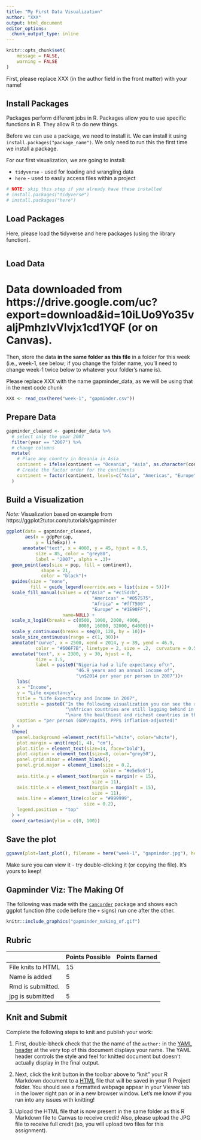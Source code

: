 ```yaml
---
title: "My First Data Visualization"
author: "XXX"
output: html_document
editor_options: 
  chunk_output_type: inline
---
```


```r
knitr::opts_chunk$set(
	message = FALSE,
	warning = FALSE
)
```

First, please replace XXX (in the author field in the front matter) with your name!

## Install Packages

Packages perform different jobs in R. Packages allow you to use specific functions in R. They allow R to do new things.

Before we can use a package, we need to install it. We can install it using `install.packages("package_name")`. We only need to run this the first time we install a package.

For our first visualization, we are going to install:

- `tidyverse` - used for loading and wrangling data
- `here` - used to easily access files within a project

```r
# NOTE: skip this step if you already have these installed
# install.packages("tidyverse")
# install.packages("here")
```


## Load Packages

Here, please load the tidyverse and here packages (using the library function).

```r

```


## Load Data

# Data downloaded from https://drive.google.com/uc?export=download&id=10iLUo9Yo35valjPmhzlvVlvjx1cd1YQF (or on Canvas). 

Then, store the data **in the same folder as this file** in a folder for this week (i.e., week-1, see below; if you change the folder name, you'll need to change week-1 twice below to whatever your folder's name is). 

Please replace XXX with the name gapminder_data, as we will be using that in the next code chunk

```r
XXX <- read_csv(here("week-1", "gapminder.csv"))
```

## Prepare Data

```r
gapminder_cleaned <- gapminder_data %>% 
  # select only the year 2007
  filter(year == "2007") %>%
  # change columns
  mutate(
    # Place any country in Oceania in Asia
    continent = ifelse(continent == "Oceania", "Asia", as.character(continent)),
    # Create the factor order for the continents
    continent = factor(continent, levels=c("Asia", "Americas", "Europe", "Africa"))
  ) 
```

## Build a Visualization

*Note:* Visualization based on example from https://ggplot2tutor.com/tutorials/gapminder

```r
ggplot(data = gapminder_cleaned, 
       aes(x = gdpPercap, 
           y = lifeExp)) +
      annotate("text", x = 4000, y = 45, hjust = 0.5,
           size = 85, color = "grey80",
           label = "2007", alpha = .3)+
  geom_point(aes(size = pop, fill = continent),
             shape = 21,
             color = "black")+
  guides(size = "none",
         fill = guide_legend(override.aes = list(size = 5)))+
  scale_fill_manual(values = c("Asia" = "#c15dcb",
                                "Americas" = "#057575",
                                "Africa" = "#ff7500" ,
                                "Europe" = "#1E90FF"),
                     name=NULL) +
  scale_x_log10(breaks = c(0500, 1000, 2000, 4000,
                           8000, 16000, 32000, 64000))+
  scale_y_continuous(breaks = seq(0, 120, by = 10))+
  scale_size_continuous(range = c(1, 30))+
  annotate("curve", x = 2500, xend = 2014, y = 39, yend = 46.9, 
           color = "#606F7B", linetype = 2, size = .2,  curvature = 0.5)+
  annotate("text", x = 2300, y = 30, hjust = 0,
           size = 3.5,
           label = paste0("Nigeria had a life expectancy of\n",
                          "46.9 years and an annual income of",
                          "\n$2014 per year per person in 2007"))+
    labs(
    x = "Income",
    y = "Life expectancy",
    title = "Life Expectancy and Income in 2007",
    subtitle = paste0("In the following visualization you can see the relationship between income and life expectancy among all countries in 2007.",
                      "\nAfrican countries are still lagging behind in terms of general life expectancy. The European and American countries",
                      "\nare the healthiest and richest countries in the world."),
    caption = "per person (GDP/capita, PPP$ inflation-adjusted)"
  ) +
  theme(
    panel.background =element_rect(fill="white", color="white"), 
    plot.margin = unit(rep(1, 4), "cm"),
    plot.title = element_text(size=14, face="bold"),
    plot.caption = element_text(size=8, color="grey50"),
    panel.grid.minor = element_blank(),
    panel.grid.major = element_line(size = 0.2, 
                                    color = "#e5e5e5"),
    axis.title.y = element_text(margin = margin(r = 15), 
                                size = 11),
    axis.title.x = element_text(margin = margin(t = 15), 
                                size = 11),
    axis.line = element_line(color = "#999999", 
                             size = 0.2),
    legend.position = "top"
  ) +
  coord_cartesian(ylim = c(0, 100))
```

## Save the plot

```r
ggsave(plot=last_plot(), filename = here("week-1", "gapminder.jpg"), height = 6, width=10)
```

Make sure you can view it - try double-clicking it (or copying the file). It's yours to keep!

## Gapminder Viz: The Making Of

The following was made with the [`camcorder`](https://github.com/thebioengineer/camcorder) package and shows each ggplot function (the code before the `+` signs) run one after the other.

```r
knitr::include_graphics("gapminder_making_of.gif")
```


## Rubric

|                     | Points Possible | Points Earned |
|---------------------|-----------------|---------------|
| File knits to HTML  | 15              |               |
| Name is added       | 5               |               |
| Rmd is submitted.   | 5               |               |
| jpg is submitted    | 5               |


## Knit and Submit

Complete the following steps to knit and publish your work:

1.  First, double-bheck check that the the name of the `author:` in the [YAML header](https://bookdown.org/yihui/rmarkdown-cookbook/rmarkdown-anatomy.html#yaml-metadata) at the very top of this document displays your name. The YAML header controls the style and feel for knitted document but doesn't actually display in the final output.

2.  Next, click the knit button in the toolbar above to "knit" your R Markdown document to a [HTML](https://bookdown.org/yihui/rmarkdown/html-document.html) file that will be saved in your R Project folder. You should see a formatted webpage appear in your Viewer tab in the lower right pan or in a new browser window. Let's me know if you run into any issues with knitting! 

3. Upload the HTML file that is now present in the same folder as this R Markdown file to Canvas to receive credit! Also, please upload the JPG file to receive full credit (so, you will upload two files for this assignment).
